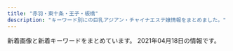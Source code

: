 ```yaml
---
title: "赤羽・東十条・王子・板橋"
description: "キーワード別にの巨乳アジアン・チャイナエステ嬢情報をまとめました。"
---
```


新着画像と新着キーワードをまとめています。
2021年04月18日の情報です。

<DmmAffiliateIns />
<KeywordTable
  shops={
    [
    {
        "station": "JR\u6771\u5341\u6761\u99c5\u5317\u53e3",
        "name": "\u9999\u9999",
        "keywords": {
            "D": 2,
            "86": 2
        },
        "img_links": [
            "http://shanshan-esthe.com/img/sta14.jpg",
            "http://shanshan-esthe.com/img/st14.jpg",
            "http://shanshan-esthe.com/img/no.png",
            "http://shanshan-esthe.com/img/st16.jpg",
            "http://shanshan-esthe.com/img/sta0.jpg"
        ],
        "url": "http://shanshan-esthe.com/"
    },
    {
        "img_links": [
            "http://www.goodtime.iesjp.com/images/m-top-right02.jpg",
            "http://www.goodtime.iesjp.com/images/m-top-right03.jpg",
            "http://www.goodtime.iesjp.com/photo_news/upimg/529386029caabbb08f_0.jpg",
            "http://www.goodtime.iesjp.com/photo_news/upimg/20911603de0e3ad912_0.jpg",
            "http://www.goodtime.iesjp.com/files/003.jpg",
            "http://www.goodtime.iesjp.com/images/m-left.jpg",
            "http://www.goodtime.iesjp.com/images/m-top-right04.jpg",
            "http://www.goodtime.iesjp.com/images/top-left01.jpg",
            "http://www.goodtime.iesjp.com/photo_news/upimg/1591860540114b630a_0.jpg",
            "http://www.goodtime.iesjp.com/images/m-top-right01.jpg",
            "http://www.goodtime.iesjp.com/photo_news/upimg/6226360739cbd5fa6e_0.jpg",
            "http://www.goodtime.iesjp.com/files/001.jpg",
            "http://www.goodtime.iesjp.com/images/m-top02.jpg",
            "http://www.goodtime.iesjp.com/photo_news/upimg/2288060497ed9031e6_0.jpg",
            "http://www.goodtime.iesjp.com/images/m-right.jpg",
            "http://www.goodtime.iesjp.com/files/006.jpg",
            "http://www.goodtime.iesjp.com/files/004.jpg",
            "http://www.goodtime.iesjp.com/images/m-yejiao.jpg",
            "http://www.goodtime.iesjp.com/images/m-top03.jpg",
            "http://www.goodtime.iesjp.com/images/m-head.jpg",
            "http://www.goodtime.iesjp.com/images/call.png",
            "http://www.goodtime.iesjp.com/photo_news/upimg/39901600bd6533312b_0.jpg",
            "http://www.goodtime.iesjp.com/photo_news/upimg/43415603819cc9fd0d_1.jpg"
        ],
        "keywords": {
            "87": 6,
            "\u30bb\u30af\u30b7\u30fc": 3,
            "85": 2,
            "D": 6
        },
        "station": "\u8d64\u7fbd\u5ca9\u6df5\u99c52\u756a\u51fa\u53e3",
        "url": "http://www.goodtime.iesjp.com/",
        "name": "GOOD TIME"
    },
    {
        "url": "http://kissyourelax.xyz/",
        "keywords": {},
        "img_links": [
            "http://kissyourelax.xyz/uploads/190422/1-1Z42214343N22.jpg",
            "http://kissyourelax.xyz/uploads/200812/1-200Q212540D24.jpg",
            "http://kissyourelax.xyz/uploads/200812/1-200Q2125423452.jpg",
            "http://kissyourelax.xyz/img/s0.png",
            "http://kissyourelax.xyz/uploads/190625/1-1Z625204313L6.jpg",
            "http://kissyourelax.xyz/uploads/190802/1-1ZP20P930U4.jpg",
            "http://kissyourelax.xyz/uploads/190712/1-1ZG2111A3147.jpg",
            "http://kissyourelax.xyz/uploads/191213/1-19121315493M58.jpg",
            "http://kissyourelax.xyz/img/botton.jpg",
            "http://kissyourelax.xyz/uploads/190422/1-1Z422144244F3.jpg",
            "http://kissyourelax.xyz/uploads/190920/1-1Z9200Z645220.jpg",
            "http://kissyourelax.xyz/uploads/190422/1-1Z422143352a6.jpg",
            "http://kissyourelax.xyz/uploads/190712/1-1ZG2111F3448.jpg",
            "http://kissyourelax.xyz/uploads/191213/1-1912131550052E.jpg",
            "http://kissyourelax.xyz/uploads/190426/1-1Z4261G221600.jpg",
            "http://kissyourelax.xyz/uploads/190625/1-1Z625203Q3N2.jpg",
            "http://kissyourelax.xyz/uploads/200929/1-200929125H1111.jpg",
            "http://kissyourelax.xyz/uploads/190426/1-1Z4261G229208.jpg",
            "http://kissyourelax.xyz/uploads/200929/1-200929125F62K.jpg",
            "http://kissyourelax.xyz/uploads/190514/1-1Z5140R044351.jpg",
            "http://kissyourelax.xyz/uploads/191129/1-191129154603T5.jpg",
            "http://kissyourelax.xyz/uploads/190802/1-1ZP20P91YN.jpg",
            "http://kissyourelax.xyz/uploads/190426/1-1Z4261G1591I.jpg",
            "http://kissyourelax.xyz/uploads/190514/1-1Z5140R02A31.jpg"
        ],
        "station": "JR\u8d64\u7fbd\u99c5",
        "name": "Kiss you"
    },
    {
        "name": "\u685c\u306e\u604b",
        "keywords": {
            "\u30bb\u30af\u30b7\u30fc": 5
        },
        "img_links": [
            "http://www.crossu.xyz/uploads/200528/1-20052Q52142229.jpg",
            "http://www.crossu.xyz/templets/default/picture/head.jpg",
            "http://www.crossu.xyz/uploads/allimg/180620/1-1P6201013133b.jpg",
            "http://www.crossu.xyz/uploads/180621/1-1P621101232H4.jpg",
            "http://www.crossu.xyz/templets/default/picture/rec1.png",
            "http://www.crossu.xyz/templets/default/picture/interior_t.jpg",
            "http://www.crossu.xyz/uploads/191129/1-19112914393CK.jpg",
            "http://www.crossu.xyz/uploads/191119/1-19111915043V27.jpg",
            "http://www.crossu.xyz/uploads/190924/1-1Z9241056212J.jpg",
            "http://www.crossu.xyz/uploads/180620/1-1P62010193X63.jpg",
            "http://www.crossu.xyz/uploads/180620/1-1P62010154K00.png",
            "http://www.crossu.xyz/uploads/181211/1-1Q2111433162D.jpg",
            "http://www.crossu.xyz/templets/default/picture/staff_t.jpg",
            "http://www.crossu.xyz/templets/default/picture/news.jpg"
        ],
        "station": "JR\u738b\u5b50\u99c5\u5317\u53e3",
        "url": "http://www.crossu.xyz/"
    },
    {
        "keywords": {
            "D": 42,
            "86": 24,
            "88": 12,
            "85": 6
        },
        "station": "JR\u5341\u6761\u99c5\u5357\u53e3",
        "name": "\u5922\u3054",
        "url": "https://yumego.tyo.cm/",
        "img_links": [
            "https://yumego.tyo.cm/images/img_tel.png",
            "https://yumego.tyo.cm/photos/sites/83/2021/02/2021020212253138.jpg",
            "https://yumego.tyo.cm/images/sp_tit_new.png",
            "https://yumego.tyo.cm/images/sp_tit_staff02.png",
            "https://yumego.tyo.cm/photos/sites/83/2020/12/2020120108205582.jpg",
            "https://yumego.tyo.cm/images/tit_staff01.png",
            "https://yumego.tyo.cm/images/tit_new.png",
            "https://yumego.tyo.cm/images/room3.jpg",
            "https://yumego.tyo.cm/photos/sites/83/2020/12/2020120108205259.jpg",
            "https://yumego.tyo.cm/images/sp_tit_twitter.png",
            "https://yumego.tyo.cm/photos/sites/83/2021/03/2021033013471620.jpg",
            "https://yumego.tyo.cm/photos/sites/83/2020/12/2020120108205393.jpg",
            "https://yumego.tyo.cm/photos/sites/83/2020/12/2020120610415351.jpg",
            "https://yumego.tyo.cm/images/sp_tit_staff01.png",
            "https://yumego.tyo.cm/images/room2.jpg",
            "https://yumego.tyo.cm/photos/sites/83/2020/12/2020120610415197.jpg",
            "https://yumego.tyo.cm/images/sp_tit_therapist.png",
            "https://yumego.tyo.cm/images/tit_therapist.png",
            "https://yumego.tyo.cm/photos/sites/83/2020/12/2020120610415227.jpg",
            "https://yumego.tyo.cm/images/room1.jpg",
            "https://yumego.tyo.cm/photos/sites/83/2020/12/2020120802122165.jpg",
            "https://yumego.tyo.cm/images/tit_staff02.png",
            "https://yumego.tyo.cm/images/maining.jpg",
            "https://yumego.tyo.cm/images/sp_top.jpg",
            "https://yumego.tyo.cm/images/top.jpg",
            "https://yumego.tyo.cm/images/tit_twitter.png",
            "https://yumego.tyo.cm/photos/sites/83/2020/12/2020120802122351.jpg",
            "https://yumego.tyo.cm/photos/sites/83/2020/12/2020120610415359.jpg",
            "https://yumego.tyo.cm/images/room4.jpg"
        ]
    },
    {
        "img_links": [
            "https://higashijujo-mensesthe.com/room/esthe2.jpg",
            "https://higashijujo-mensesthe.com/staff/kimi-l2.jpg",
            "https://higashijujo-mensesthe.com/images/flower.png",
            "https://higashijujo-mensesthe.com/room/esthe3.jpg",
            "https://higashijujo-mensesthe.com/2019/10/21/rika-s1.jpg",
            "https://higashijujo-mensesthe.com/room/room-l1.jpg",
            "https://higashijujo-mensesthe.com/menu/blog.png",
            "https://higashijujo-mensesthe.com/images/footer-r.png",
            "https://higashijujo-mensesthe.com/icon/yelp.png",
            "https://higashijujo-mensesthe.com/2019/08/23/satomi-s1.jpg",
            "https://higashijujo-mensesthe.com/staff/lime-s1.jpg",
            "https://higashijujo-mensesthe.com/staff/satomi-l1.jpg",
            "https://higashijujo-mensesthe.com/room/room-l2.jpg",
            "https://higashijujo-mensesthe.com/menu/gallery.png",
            "https://higashijujo-mensesthe.com/icon/twitter.png",
            "https://higashijujo-mensesthe.com/staff/kimi-s1.jpg",
            "https://higashijujo-mensesthe.com/images/qrcode.png",
            "https://higashijujo-mensesthe.com/staff/runa-l1.jpg",
            "https://higashijujo-mensesthe.com/room/room-l3.jpg",
            "https://higashijujo-mensesthe.com/button/blog.png",
            "https://higashijujo-mensesthe.com/staff/lime-l1.jpg",
            "https://higashijujo-mensesthe.com/staff/kimi-s2.jpg",
            "https://higashijujo-mensesthe.com/icon/line.png",
            "https://higashijujo-mensesthe.com/staff/rika-s1.jpg",
            "https://higashijujo-mensesthe.com/images/header3.png",
            "https://higashijujo-mensesthe.com/staff/rika-l1.jpg",
            "https://higashijujo-mensesthe.com/staff/runa-s1.jpg",
            "https://higashijujo-mensesthe.com/staff/kimi-l1.jpg",
            "https://higashijujo-mensesthe.com/2020/02/29/lime-s1.jpg",
            "https://higashijujo-mensesthe.com/button/home.png",
            "https://higashijujo-mensesthe.com/images/main-sp.jpg",
            "https://higashijujo-mensesthe.com/button/staff.png",
            "https://higashijujo-mensesthe.com/icon/facebook.png",
            "https://higashijujo-mensesthe.com/menu/info.png",
            "https://higashijujo-mensesthe.com/images/clear.png",
            "https://higashijujo-mensesthe.com/2019/08/10/kimi-s1.jpg",
            "https://higashijujo-mensesthe.com/images/main1.jpg",
            "https://higashijujo-mensesthe.com/room/esthe1.jpg",
            "https://higashijujo-mensesthe.com/2019/08/22/runa-s1.jpg",
            "https://higashijujo-mensesthe.com/room/room-l4.jpg",
            "https://higashijujo-mensesthe.com/menu/home.png",
            "https://higashijujo-mensesthe.com/images/camp.jpg",
            "https://higashijujo-mensesthe.com/images/footer-l.png",
            "https://higashijujo-mensesthe.com/menu/friend.png",
            "https://higashijujo-mensesthe.com/staff/satomi-s1.jpg"
        ],
        "url": "https://higashijujo-mensesthe.com/",
        "name": "Love Sea",
        "station": "JR\u6771\u5341\u6761\u99c5\u5317\u53e3",
        "keywords": {}
    },
    {
        "station": "JR\u8d64\u7fbd\u99c5\u897f\u53e3",
        "img_links": [
            "http://www.cocosia.work/img/concept_sp.jpg",
            "http://www.cocosia.work/staff/mao.jpg",
            "http://www.cocosia.work/img/i_tel.png",
            "http://www.cocosia.work/staff/mika.jpg",
            "http://www.cocosia.work/img/int1_sp.jpg",
            "http://www.cocosia.work/img/bn_howto.jpg",
            "http://www.cocosia.work/staff/hina1.jpg",
            "http://www.cocosia.work/staff/mika1.jpg",
            "http://www.cocosia.work/staff/yuyu1.jpg",
            "http://www.cocosia.work/img/int3_sp.jpg",
            "http://www.cocosia.work/img/bn_contact_sp.jpg",
            "http://www.cocosia.work/staff/riya.jpg",
            "http://www.cocosia.work/staff/rea1.jpg",
            "http://www.cocosia.work/staff/mao1.jpg",
            "http://www.cocosia.work/img/bn_contact.jpg",
            "http://www.cocosia.work/img/int3.jpg",
            "http://www.cocosia.work/img/int1.jpg",
            "http://www.cocosia.work/staff/hina.jpg",
            "http://www.cocosia.work/img/int2.jpg",
            "http://www.cocosia.work/staff/rea.jpg",
            "http://www.cocosia.work/staff/riya1.jpg",
            "http://www.cocosia.work/img/header_info.png",
            "http://www.cocosia.work/staff/yuyu.jpg",
            "http://www.cocosia.work/img/bn_howto_sp.jpg",
            "http://www.cocosia.work/img/int2_sp.jpg",
            "http://www.cocosia.work/img/concept.jpg"
        ],
        "url": "http://www.cocosia.work/",
        "name": "Cocosia \uff5e\u30b3\u30b3\u30b7\u30a2\uff5e",
        "keywords": {
            "87": 6,
            "85": 2,
            "86": 8,
            "D": 10,
            "C": 15,
            "E": 6
        }
    },
    {
        "station": "JR\u738b\u5b50\u99c5\u5317\u53e3",
        "keywords": {
            "C": 15
        },
        "name": "\u7f8e\u5065",
        "img_links": [
            "http://oji.pink/images/3.png",
            "http://oji.pink/images/g7.jpg",
            "http://oji.pink/images/aki.jpg",
            "http://oji.pink/images/r3.jpg",
            "http://oji.pink/images/g2.jpg",
            "http://oji.pink/images/g1.jpg",
            "http://oji.pink/images/zi_link.png",
            "http://oji.pink/images/r2.jpg",
            "http://oji.pink/images/yuki.jpg",
            "http://oji.pink/images/top.jpg",
            "http://oji.pink/images/mobile.jpg",
            "http://oji.pink/images/g0.jpg",
            "http://oji.pink/images/zi_staff.png",
            "http://oji.pink/images/r1.jpg",
            "http://oji.pink/images/r4.jpg",
            "http://oji.pink/images/new1.jpg",
            "http://oji.pink/images/g5.jpg",
            "http://oji.pink/images/1.png"
        ],
        "url": "http://oji.pink/"
    },
    {
        "name": "Aroma Dream \uff5e\u30a2\u30ed\u30de\u30c9\u30ea\u30fc\u30e0\uff5e",
        "station": "JR\u8d64\u7fbd\u99c5\u6771\u53e3",
        "img_links": [
            "https://dream.ests.jp/photos/sites/12/2021/03/2021031110483021.jpg",
            "https://dream.ests.jp/images/s_pick.png",
            "https://dream.ests.jp/images/s_news.jpg",
            "https://dream.ests.jp/images/end.png",
            "https://dream.ests.jp/images/s_therapist.jpg",
            "https://dream.ests.jp/images/new.jpg",
            "https://dream.ests.jp/images/line.png",
            "https://dream.ests.jp/images/staff_bj3.jpg",
            "https://dream.ests.jp/images/news_bj3.jpg",
            "https://dream.ests.jp/photos/sites/12/2021/03/2021031110482744.jpg",
            "https://dream.ests.jp/images/s_link.jpg",
            "https://dream.ests.jp/images/mobile.jpg",
            "https://dream.ests.jp/images/2.jpg",
            "https://dream.ests.jp/images/top.png",
            "https://dream.ests.jp/photos/sites/12/2021/03/2021031110482840.jpg",
            "https://dream.ests.jp/images/1.jpg",
            "https://dream.ests.jp/photos/sites/12/2021/03/2021031110483161.jpg"
        ],
        "url": "https://dream.ests.jp/",
        "keywords": {
            "E": 2,
            "85": 2,
            "86": 4,
            "D": 6,
            "87": 2,
            "C": 12
        }
    },
    {
        "station": "JR\u8d64\u7fbd\u99c5\u6771\u53e3",
        "keywords": {
            "E": 2,
            "C": 1,
            "D": 3,
            "86": 2,
            "85": 1,
            "87": 1,
            "84": 1,
            "89": 1
        },
        "name": "\u30a2\u30a4\u30ea\u30b9",
        "img_links": [
            "http://www.e-baby.work/staff/kumic.jpg",
            "http://www.e-baby.work/staff/maya1.jpg",
            "http://www.e-baby.work/staff/yuka1.jpg",
            "http://www.e-baby.work/staff/rina1.jpg",
            "http://www.e-baby.work/staff/haru1.jpg",
            "http://www.e-baby.work/img/all/icon2.png",
            "http://www.e-baby.work/img/all/loader.png",
            "http://www.e-baby.work/staff/karen1.jpg",
            "http://www.e-baby.work/staff/kumi1.jpg"
        ],
        "url": "http://www.e-baby.work/"
    },
    {
        "img_links": [
            "http://prince.tyo.cm/photos/sites/76/2021/03/2021033009493184.jpg",
            "http://prince.tyo.cm/images/room4.jpg",
            "http://prince.tyo.cm/images/room1.jpg",
            "http://prince.tyo.cm/images/room3.jpg",
            "http://prince.tyo.cm/photos/sites/76/2021/03/202103300949326.jpg",
            "http://prince.tyo.cm/photos/sites/76/2021/03/2021033009493063.jpg",
            "http://prince.tyo.cm/images/s_pick.jpg",
            "http://prince.tyo.cm/images/ac3.jpg",
            "http://prince.tyo.cm/photos/sites/76/2021/03/2021033009493237.jpg",
            "http://prince.tyo.cm/images/room2.jpg",
            "http://prince.tyo.cm/images/ac4.jpg",
            "http://prince.tyo.cm/photos/sites/76/2021/03/2021033009493042.jpg",
            "http://prince.tyo.cm/images/ac2.jpg",
            "http://prince.tyo.cm/photos/sites/76/2021/03/2021033009493387.jpg",
            "http://prince.tyo.cm/images/s_news.jpg",
            "http://prince.tyo.cm/images/ac1.jpg",
            "http://prince.tyo.cm/images/s_staff.jpg",
            "http://prince.tyo.cm/images/s_info.jpg",
            "http://prince.tyo.cm/images/info.jpg",
            "http://prince.tyo.cm/images/mobile.jpg",
            "http://prince.tyo.cm/images/s_cautions.jpg",
            "http://prince.tyo.cm/images/top.jpg"
        ],
        "name": "\u30d7\u30ea\u30f3\u30b9",
        "url": "http://prince.tyo.cm/",
        "station": "JR\u738b\u5b50\u99c5\u5317\u53e3",
        "keywords": {
            "86": 7,
            "C": 7,
            "D": 35,
            "85": 28,
            "89": 7
        }
    },
    {
        "url": "http://tenpo5.iest.info/",
        "name": "\u3084\u3059\u3089\u304e",
        "img_links": [],
        "station": "JR\u738b\u5b50\u99c5\u5317\u53e3",
        "keywords": {}
    },
    {
        "img_links": [
            "http://www.l-yuri.work/images/tg.jpg",
            "http://www.l-yuri.work/images/1.png",
            "http://www.l-yuri.work/images/staff_t.jpg",
            "http://www.l-yuri.work/images/2.png",
            "http://www.l-yuri.work/img/aki1.jpg",
            "http://www.l-yuri.work/images/mobile.jpg",
            "http://www.l-yuri.work/images/h_line.jpg",
            "http://www.l-yuri.work/img/kaori1.jpg",
            "http://www.l-yuri.work/images/s1.png",
            "http://www.l-yuri.work/images/head.jpg",
            "http://www.l-yuri.work/img/rina1.jpg",
            "http://www.l-yuri.work/images/news.png",
            "http://www.l-yuri.work/staff/kaori.jpg",
            "http://www.l-yuri.work/images/int1.png",
            "http://www.l-yuri.work/images/tel.jpg",
            "http://www.l-yuri.work/staff/rina.jpg",
            "http://www.l-yuri.work/images/3.png",
            "http://www.l-yuri.work/images/4.png",
            "http://www.l-yuri.work/images/int2.png",
            "http://www.l-yuri.work/images/interior_t.jpg",
            "http://www.l-yuri.work/img/emi1.jpg",
            "http://www.l-yuri.work/staff/emi.jpg",
            "http://www.l-yuri.work/staff/aki.jpg",
            "http://www.l-yuri.work/images/sys.png"
        ],
        "url": "http://www.l-yuri.work/",
        "name": "\u767e\u5408",
        "station": "\u84ee\u6839\u99c5\u6771\u53e3",
        "keywords": {}
    },
    {
        "name": "\u767e\u5408",
        "station": "JR\u6771\u5341\u6761\u99c5\u5317\u53e3",
        "keywords": {
            "84": 3,
            "86": 3,
            "83": 3,
            "85": 3
        },
        "url": "http://yuri.msa.jp/",
        "img_links": [
            "http://yuri.msa.jp/images/wenzi-staff.png",
            "http://yuri.msa.jp/layer/images/top/top_04.jpg",
            "http://yuri.msa.jp/images/ser2.jpg",
            "http://yuri.msa.jp/layer/images/top/top_08.png",
            "http://yuri.msa.jp/layer/images/top.jpg",
            "http://yuri.msa.jp/images/s_service.png",
            "http://yuri.msa.jp/images/staff_bj4.png",
            "http://yuri.msa.jp/images/top2.jpg",
            "http://yuri.msa.jp/layer/images/top/top_02.jpg",
            "http://yuri.msa.jp/images/staff_01.jpg",
            "http://yuri.msa.jp/layer/images/top/top_05.jpg",
            "http://yuri.msa.jp/images/ser1.jpg",
            "http://yuri.msa.jp/images/staff_04.jpg",
            "http://yuri.msa.jp/images/staff_02.jpg",
            "http://yuri.msa.jp/images/1.jpg",
            "http://yuri.msa.jp/images/info.png",
            "http://yuri.msa.jp/images/top1.jpg",
            "http://yuri.msa.jp/layer/images/top/top_01.jpg",
            "http://yuri.msa.jp/images/s_info.png",
            "http://yuri.msa.jp/layer/images/top/top_06.jpg",
            "http://yuri.msa.jp/images/staff_06.jpg",
            "http://yuri.msa.jp/images/staff_03.jpg",
            "http://yuri.msa.jp/images/ser3.jpg",
            "http://yuri.msa.jp/images/staff_bj1.png",
            "http://yuri.msa.jp/layer/images/top/top_03.jpg",
            "http://yuri.msa.jp/images/ser4.jpg"
        ]
    },
    {
        "keywords": {
            "86": 1,
            "87": 4,
            "D": 5
        },
        "station": "JR\u8d64\u7fbd\u99c5\u5357\u53e3",
        "img_links": [
            "http://www.darling.esjp.info/img/top01.png",
            "http://www.darling.esjp.info/img/nav-004.png",
            "http://www.darling.esjp.info/img/nav-002.png",
            "http://www.darling.esjp.info/img/nav-003.png",
            "http://www.darling.esjp.info/img/stb.jpg",
            "http://www.darling.esjp.info/files/003.jpg",
            "http://www.darling.esjp.info/img/stt.jpg",
            "http://www.darling.esjp.info/files/008.jpg",
            "http://www.darling.esjp.info/files/002.jpg",
            "http://www.darling.esjp.info/files/007.jpg",
            "http://www.darling.esjp.info/img/nav-006.png",
            "http://www.darling.esjp.info/files/001.jpg",
            "http://www.darling.esjp.info/img/tel.png",
            "http://www.darling.esjp.info/img/nav-001.png",
            "http://www.darling.esjp.info/img/nav-005.png"
        ],
        "name": "Darling \uff5e\u30c0\u30fc\u30ea\u30f3\uff5e",
        "url": "http://www.darling.esjp.info/"
    },
    {
        "keywords": {},
        "url": "http://www.roserelaxation.info/",
        "station": "JR\u8d64\u7fbd\u99c5\u5357\u53e3",
        "name": "Only one \uff5e\u30aa\u30f3\u30ea\u30fc\u30ef\u30f3\uff5e",
        "img_links": [
            "http://www.roserelaxation.info/upload/202008/1598846272.jpg",
            "http://www.roserelaxation.info/upload/201801/thumb/1517150493.jpg",
            "http://www.roserelaxation.info/upload/202007/thumb/1594636355.jpg",
            "http://www.roserelaxation.info/upload/201808/thumb_dis/1535596152.jpg",
            "http://www.roserelaxation.info/upload/202007/1594636246.jpg",
            "http://www.roserelaxation.info/upload/201807/thumb_dis/1531195952.jpg",
            "http://www.roserelaxation.info/upload/images/20170525_102731.jpg",
            "http://www.roserelaxation.info/upload/202007/thumb/1594636246.jpg",
            "http://www.roserelaxation.info/upload/201807/1531195952.jpg",
            "http://www.roserelaxation.info/upload/202007/thumb_dis/1594636355.jpg",
            "http://www.roserelaxation.info/upload/201801/1517150493.jpg",
            "http://www.roserelaxation.info/upload/201807/thumb/1531195547.jpg",
            "http://www.roserelaxation.info/upload/201707/1499300573.jpg",
            "http://www.roserelaxation.info/upload/images/20171206_132851.jpg",
            "http://www.roserelaxation.info/upload/201712/1512155748.jpg",
            "http://www.roserelaxation.info/upload/201807/1531197286.jpg",
            "http://www.roserelaxation.info/upload/201807/thumb/1531195952.jpg",
            "http://www.roserelaxation.info/upload/201712/thumb/1512155748.jpg",
            "http://www.roserelaxation.info/upload/images/20171206_133002.jpg",
            "http://www.roserelaxation.info/upload/images/20171206_132823.jpg",
            "http://www.roserelaxation.info/upload/201807/thumb_dis/1531195547.jpg",
            "http://www.roserelaxation.info/upload/images/20170613_104732.jpg",
            "http://www.roserelaxation.info/upload/202007/1594636684.jpg",
            "http://www.roserelaxation.info/upload/202007/thumb/1594636684.jpg",
            "http://www.roserelaxation.info/upload/images/20170706_091357.jpg",
            "http://www.roserelaxation.info/upload/201807/1531195547.jpg",
            "http://www.roserelaxation.info/upload/images/20171206_132919.jpg",
            "http://www.roserelaxation.info/upload/201801/thumb_dis/1517150493.jpg",
            "http://www.roserelaxation.info/upload/202007/thumb_dis/1594636322.jpg",
            "http://www.roserelaxation.info/upload/images/20171214_032900.jpg",
            "http://www.roserelaxation.info/upload/201712/thumb_dis/1512155748.jpg",
            "http://www.roserelaxation.info/upload/202007/1594636355.jpg",
            "http://www.roserelaxation.info/upload/201708/1502280972.jpg",
            "http://www.roserelaxation.info/upload/202007/thumb_dis/1594636246.jpg",
            "http://www.roserelaxation.info/upload/201708/thumb_dis/1502280972.jpg",
            "http://www.roserelaxation.info/upload/202007/thumb_dis/1594636684.jpg",
            "http://www.roserelaxation.info/upload/201807/thumb_dis/1531197286.jpg"
        ]
    },
    {
        "station": "JR\u8d64\u7fbd\u99c5\u6771\u53e3",
        "keywords": {
            "E": 3,
            "87": 1,
            "D": 5,
            "88": 2,
            "84": 1,
            "86": 2,
            "85": 12,
            "C": 17
        },
        "name": "\u83ef\u8276",
        "url": "http://ka-en.work/",
        "img_links": [
            "http://ka-en.work/sp/img/p-4.jpg",
            "http://ka-en.work/img/acc4.jpg",
            "http://ka-en.work/img/s3.jpg",
            "http://ka-en.work/img/acc1.jpg",
            "http://ka-en.work/img/s9.jpg",
            "http://ka-en.work/img/st4.jpg",
            "http://ka-en.work/img/acc2.jpg",
            "http://ka-en.work/img/botton6.jpg",
            "http://ka-en.work/img/botton2.jpg",
            "http://ka-en.work/sp/img/time.jpg",
            "http://ka-en.work/sp/img/t-s.jpg",
            "http://ka-en.work/sp/img/sys.jpg",
            "http://ka-en.work/sp/img/st7.jpg",
            "http://ka-en.work/img/mo.png",
            "http://ka-en.work/img/head.jpg",
            "http://ka-en.work/img/botton5.jpg",
            "http://ka-en.work/img/acc3.jpg",
            "http://ka-en.work/img/botton4.jpg",
            "http://ka-en.work/img/st6.jpg",
            "http://ka-en.work/sp/img/acc1.jpg",
            "http://ka-en.work/img/st10.jpg",
            "http://ka-en.work/sp/img/acc5.jpg",
            "http://ka-en.work/sp/img/st6.jpg",
            "http://ka-en.work/sp/img/kanban.jpg",
            "http://ka-en.work/sp/img/acc4.jpg",
            "http://ka-en.work/img/st2.jpg",
            "http://ka-en.work/img/s2.jpg",
            "http://ka-en.work/img/fla-1.jpg",
            "http://ka-en.work/img/st7.jpg",
            "http://ka-en.work/sp/img/st2.jpg",
            "http://ka-en.work/sp/img/cam.jpg",
            "http://ka-en.work/sp/img/st1.jpg",
            "http://ka-en.work/img/s10.jpg",
            "http://ka-en.work/sp/img/botton.jpg",
            "http://ka-en.work/sp/img/t-t.jpg",
            "http://ka-en.work/img/st9.jpg",
            "http://ka-en.work/sp/img/st9.jpg",
            "http://ka-en.work/sp/img/st8.jpg",
            "http://ka-en.work/sp/img/t-a.jpg",
            "http://ka-en.work/img/botton.jpg",
            "http://ka-en.work/sp/img/p-9.jpg",
            "http://ka-en.work/img/fla-2.jpg",
            "http://ka-en.work/sp/img/add.jpg",
            "http://ka-en.work/img/s6.jpg",
            "http://ka-en.work/img/st8.jpg",
            "http://ka-en.work/sp/img/acc3.jpg",
            "http://ka-en.work/sp/img/pic.jpg",
            "http://ka-en.work/img/st1.jpg",
            "http://ka-en.work/img/s4.jpg",
            "http://ka-en.work/img/st3.jpg",
            "http://ka-en.work/sp/img/t-r.jpg",
            "http://ka-en.work/sp/img/tel.jpg",
            "http://ka-en.work/img/acc5.jpg",
            "http://ka-en.work/sp/img/acc2.jpg",
            "http://ka-en.work/sp/img/st4.jpg",
            "http://ka-en.work/img/s7.jpg",
            "http://ka-en.work/img/foot.jpg",
            "http://ka-en.work/sp/img/t-o.jpg",
            "http://ka-en.work/sp/img/st10.jpg",
            "http://ka-en.work/sp/img/p-10.jpg",
            "http://ka-en.work/sp/img/info.jpg",
            "http://ka-en.work/img/fla-3.jpg",
            "http://ka-en.work/sp/img/tit.jpg",
            "http://ka-en.work/img/kanban.jpg",
            "http://ka-en.work/img/botton3.jpg",
            "http://ka-en.work/sp/img/st3.jpg",
            "http://ka-en.work/sp/img/pc.jpg"
        ]
    },
    {
        "station": "JR\u8d64\u7fbd\u99c5\u5357\u6539\u672d\u53e3(\u6771)",
        "name": "FLOWER",
        "img_links": [
            "http://esthe-japan.work/flower/upload/202004/1588153474.png"
        ],
        "url": "http://esthe-japan.work/flower/",
        "keywords": {
            "88": 3,
            "89": 3,
            "87": 3,
            "98": 1,
            "\u30bb\u30af\u30b7\u30fc": 6
        }
    },
    {
        "name": "\u5fc3\u697d",
        "keywords": {},
        "url": "https://www.sinraku.work/",
        "station": "JR\u8d64\u7fbd\u99c5\u6771\u53e3",
        "img_links": [
            "https://www.sinraku.work/images/tg.png",
            "https://www.sinraku.work/images/menu/interior.png",
            "https://www.sinraku.work/images/tel.png",
            "https://www.sinraku.work/img/kai1.jpg",
            "https://www.sinraku.work/images/time.jpg",
            "https://www.sinraku.work/staff/rina.jpg",
            "https://www.sinraku.work/img/koko1.jpg",
            "https://www.sinraku.work/images/menu/top.png",
            "https://www.sinraku.work/images/sys.png",
            "https://www.sinraku.work/img/miho1.jpg",
            "https://www.sinraku.work/staff/koko.jpg",
            "https://www.sinraku.work/staff/kai.jpg",
            "https://www.sinraku.work/images/rec.jpg",
            "https://www.sinraku.work/staff/miho.jpg",
            "https://www.sinraku.work/images/staff_t.jpg",
            "https://www.sinraku.work/img/rina1.jpg",
            "https://www.sinraku.work/images/menu/staff.png",
            "https://www.sinraku.work/images/interior_t.jpg",
            "https://www.sinraku.work/images/int2.png",
            "https://www.sinraku.work/images/news.jpg",
            "https://www.sinraku.work/images/int1.jpg"
        ]
    },
    {
        "url": "http://minming.work/",
        "name": "Jessica",
        "keywords": {
            "86": 2,
            "D": 3,
            "\u4e73": 1,
            "88": 1
        },
        "img_links": [
            "http://minming.work/uploads/210405/1-2104051H4034V.jpg",
            "http://minming.work/uploads/allimg/210222/1-2102221K144L3.png",
            "http://minming.work/uploads/210405/1-2104051H21N45.jpg",
            "http://minming.work/uploads/210405/1-2104051H30X20.jpg"
        ],
        "station": "\u9ad8\u5cf6\u5e73\u99c5"
    },
    {
        "name": "\u30c0\u30fc\u30ea\u30f3",
        "url": "http://angel-aroma.net/",
        "img_links": [
            "http://angel-aroma.net/img/no.png",
            "http://angel-aroma.net/img/m4.jpg",
            "http://angel-aroma.net/img/top.jpg",
            "http://angel-aroma.net/img/sta1.jpg",
            "http://angel-aroma.net/img/m30.jpg",
            "http://angel-aroma.net/img/qr.jpg",
            "http://angel-aroma.net/img/m6.jpg",
            "http://angel-aroma.net/img/m2.jpg",
            "http://angel-aroma.net/img/m10.jpg",
            "http://angel-aroma.net/img/stafft.jpg",
            "http://angel-aroma.net/img/sta2.jpg",
            "http://angel-aroma.net/img/sta5.jpg",
            "http://angel-aroma.net/img/m3.jpg",
            "http://angel-aroma.net/img/m5.jpg",
            "http://angel-aroma.net/img/m1.jpg",
            "http://angel-aroma.net/img/sta3.jpg",
            "http://angel-aroma.net/img/sta6.jpg",
            "http://angel-aroma.net/img/m20.jpg"
        ],
        "keywords": {
            "82": 2,
            "87": 2,
            "84": 2,
            "86": 4
        },
        "station": "JR\u8d64\u7fbd\u99c5\u6771\u53e3"
    },
    {
        "station": "\u5c3e\u4e45\u99c5",
        "keywords": {},
        "img_links": [
            "https://nippori-massage.com/images/qrcode.png",
            "https://nippori-massage.com/icon/yelp.png",
            "https://nippori-massage.com/images/obi.jpg",
            "https://nippori-massage.com/staff/mirei-s1.jpg",
            "https://nippori-massage.com/staff/sakura-l1.jpg",
            "https://nippori-massage.com/footer/footer-line.png",
            "https://nippori-massage.com/images/main1.jpg",
            "https://nippori-massage.com/icon/twitter.png",
            "https://nippori-massage.com/images/esthe4.jpg",
            "https://scdn.line-apps.com/n/line_add_friends/btn/ja.png",
            "https://nippori-massage.com/images/esthe1.jpg",
            "https://nippori-massage.com/room/room-l1.jpg",
            "https://nippori-massage.com/images/header3.png",
            "https://nippori-massage.com/images/line_friend.png",
            "https://nippori-massage.com/staff/sakura-s1.jpg",
            "https://nippori-massage.com/images/esthe3.jpg",
            "https://nippori-massage.com//icon/facebook.png",
            "https://nippori-massage.com/line/line-qr.png",
            "https://nippori-massage.com/images/esthe2.jpg",
            "https://nippori-massage.com/room/room-l2.jpg",
            "https://nippori-massage.com/icon/line.png",
            "https://nippori-massage.com/footer/footer-staff.png",
            "https://nippori-massage.com/mens-esthe/2021/04/15/sakura-s1.jpg",
            "https://nippori-massage.com/images/clear.png",
            "https://nippori-massage.com/line/10min-coupon.png",
            "https://nippori-massage.com/room/room-l3.jpg",
            "https://nippori-massage.com/images/main-sp.jpg",
            "https://nippori-massage.com/room/room-l4.jpg",
            "https://nippori-massage.com/footer/footer-tel.png",
            "https://nippori-massage.com/icon/facebook.png"
        ],
        "name": "\u56de\u697d\u82d1",
        "url": "https://nippori-massage.com/"
    },
    {
        "station": "JR\u8d64\u7fbd\u99c5\u5357\u53e3",
        "name": "Last Paradise \uff5e\u30e9\u30b9\u30c8\u30d1\u30e9\u30c0\u30a4\u30b9\uff5e",
        "keywords": {
            "84": 4,
            "85": 9,
            "86": 4,
            "90": 2
        },
        "url": "http://lastpara.net/",
        "img_links": [
            "http://lastpara.net/img/recuit.png",
            "http://lastpara.net/image/cast/cast_262_1_l.jpg",
            "http://lastpara.net/image/cast/cast_286_1_l.jpg",
            "http://lastpara.net/image/cast/cast_265_1_l.jpg",
            "http://lastpara.net/image/cast/cast_256_1_s.jpg",
            "http://lastpara.net/image/cast/cast_265_1_s.jpg",
            "http://lastpara.net/img/event/camp_top_02.jpg",
            "http://lastpara.net/image/cast/cast_263_1_s.jpg",
            "http://lastpara.net/image/cast/cast_261_1_l.jpg",
            "http://lastpara.net/image/cast/cast_256_1_l.jpg",
            "http://lastpara.net/image/cast/cast_255_1_l.jpg",
            "http://lastpara.net/image/cast/cast_287_1_s.jpg",
            "http://lastpara.net/image/cast/cast_259_1_s.jpg",
            "http://lastpara.net/image/cast/cast_259_1_l.jpg",
            "http://lastpara.net/image/cast/cast_286_1_s.jpg",
            "http://lastpara.net/image/cast/cast_263_1_l.jpg",
            "http://lastpara.net/image/cast/cast_287_1_l.jpg",
            "http://lastpara.net/img/news-ttl.jpg"
        ]
    },
    {
        "name": "\u6211\u304c\u5bb6",
        "url": "https://wagaya.xyz.mn/",
        "keywords": {
            "D": 20,
            "85": 10,
            "86": 5,
            "C": 11,
            "83": 5
        },
        "station": "JR\u738b\u5b50\u99c5\u4e2d\u592e\u53e3",
        "img_links": [
            "https://wagaya.xyz.mn/photos/sites/56/2021/04/202104050602539.jpg",
            "https://wagaya.xyz.mn/photos/sites/56/2021/04/2021041205512892.jpg",
            "https://wagaya.xyz.mn/images/nbj1.png",
            "https://wagaya.xyz.mn/photos/sites/56/2021/04/2021040709294095.jpg",
            "https://wagaya.xyz.mn/images/s_news.png",
            "https://wagaya.xyz.mn/images/mobile.jpg",
            "https://wagaya.xyz.mn/photos/sites/56/2021/04/2021041205512961.jpg",
            "https://wagaya.xyz.mn/images/top.jpg",
            "https://wagaya.xyz.mn/images/s_staff.png",
            "https://wagaya.xyz.mn/photos/sites/56/2021/04/2021040506054956.jpg"
        ]
    },
    {
        "url": "http://flower.este88.com/",
        "img_links": [
            "http://flower.este88.com/images/img1.jpg",
            "http://flower.este88.com/gals/haruka1.jpg",
            "http://flower.este88.com/i/images/access3.jpg",
            "http://flower.este88.com/gals/emi1.jpg",
            "http://flower.este88.com/images/m04.jpg",
            "http://flower.este88.com/i/images/access1.jpg",
            "http://flower.este88.com/i/images/access7.jpg",
            "http://flower.este88.com/images/m03.jpg",
            "http://flower.este88.com/images/kp01.jpg",
            "http://flower.este88.com/gals/erika1.jpg",
            "http://flower.este88.com/i/images/access4.jpg",
            "http://flower.este88.com/i/images/access5.jpg",
            "http://flower.este88.com/gals/yuuna1.jpg",
            "http://flower.este88.com/i/images/access6.jpg",
            "http://flower.este88.com/gals/riri1.jpg",
            "http://flower.este88.com/images/m05.jpg",
            "http://flower.este88.com/i/images/access2.jpg",
            "http://flower.este88.com/images/m02.jpg",
            "http://flower.este88.com/images/m01.jpg",
            "http://flower.este88.com/images/dot.png",
            "http://flower.este88.com/gals/moe1.jpg"
        ],
        "station": "JR\u8d64\u7fbd\u99c5\u5357\u53e3",
        "keywords": {},
        "name": "Flower"
    }
]
}
/>
<DmmAffiliateScript />
